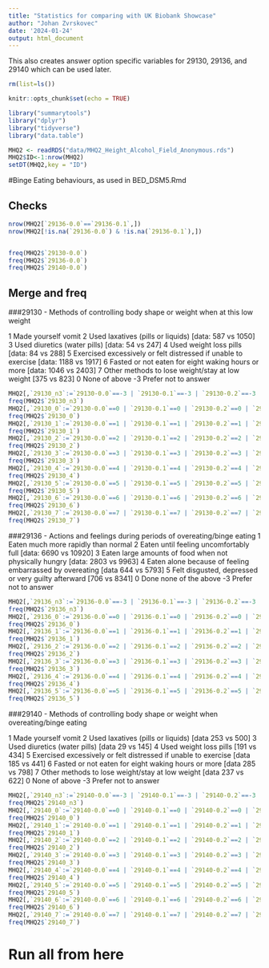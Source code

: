 ```yaml
---
title: "Statistics for comparing with UK Biobank Showcase"
author: "Johan Zvrskovec"
date: '2024-01-24'
output: html_document
---
```


This also creates answer option specific variables for 29130, 29136, and 29140 which can be used later.

```r
rm(list=ls())
```

```r
knitr::opts_chunk$set(echo = TRUE)
```

```r
library("summarytools")
library("dplyr")
library("tidyverse")
library("data.table")
```

```r
MHQ2 <- readRDS("data/MHQ2_Height_Alcohol_Field_Anonymous.rds")
MHQ2$ID<-1:nrow(MHQ2)
setDT(MHQ2,key = "ID")
```

#Binge Eating behaviours, as used in BED_DSM5.Rmd

## Checks
```r

nrow(MHQ2[`29136-0.0`==`29136-0.1`,])
nrow(MHQ2[!is.na(`29136-0.0`) & !is.na(`29136-0.1`),])


freq(MHQ2$`29130-0.0`)
freq(MHQ2$`29136-0.0`)
freq(MHQ2$`29140-0.0`)

```

## Merge and freq

###29130 - Methods of controlling body shape or weight when at this low weight

1              Made yourself vomit
2              Used laxatives (pills or liquids) [data: 587 vs 1050]
3              Used diuretics (water pills) [data: 54 vs 247]
4              Used weight loss pills [data: 84 vs 288]
5              Exercised excessively or felt distressed if unable to exercise [data: 1188 vs 1917]
6              Fasted or not eaten for eight waking hours or more [data: 1046 vs 2403]
7              Other methods to lose weight/stay at low weight [375 vs 823]
0              None of above
-3            Prefer not to answer

```r

MHQ2[,`29130_n3`:=`29130-0.0`==-3 | `29130-0.1`==-3 | `29130-0.2`==-3 | `29130-0.3`==-3 | `29130-0.4`==-3 | `29130-0.5`==-3 | `29130-0.6`==-3]
freq(MHQ2$`29130_n3`)
MHQ2[,`29130_0`:=`29130-0.0`==0 | `29130-0.1`==0 | `29130-0.2`==0 | `29130-0.3`==0 | `29130-0.4`==0 | `29130-0.5`==0 | `29130-0.6`==0]
freq(MHQ2$`29130_0`)
MHQ2[,`29130_1`:=`29130-0.0`==1 | `29130-0.1`==1 | `29130-0.2`==1 | `29130-0.3`==1 | `29130-0.4`==1 | `29130-0.5`==1 | `29130-0.6`==1]
freq(MHQ2$`29130_1`)
MHQ2[,`29130_2`:=`29130-0.0`==2 | `29130-0.1`==2 | `29130-0.2`==2 | `29130-0.3`==2 | `29130-0.4`==2 | `29130-0.5`==2 | `29130-0.6`==2]
freq(MHQ2$`29130_2`)
MHQ2[,`29130_3`:=`29130-0.0`==3 | `29130-0.1`==3 | `29130-0.2`==3 | `29130-0.3`==3 | `29130-0.4`==3 | `29130-0.5`==3 | `29130-0.6`==3]
freq(MHQ2$`29130_3`)
MHQ2[,`29130_4`:=`29130-0.0`==4 | `29130-0.1`==4 | `29130-0.2`==4 | `29130-0.3`==4 | `29130-0.4`==4 | `29130-0.5`==4 | `29130-0.6`==4]
freq(MHQ2$`29130_4`)
MHQ2[,`29130_5`:=`29130-0.0`==5 | `29130-0.1`==5 | `29130-0.2`==5 | `29130-0.3`==5 | `29130-0.4`==5 | `29130-0.5`==5 | `29130-0.6`==5]
freq(MHQ2$`29130_5`)
MHQ2[,`29130_6`:=`29130-0.0`==6 | `29130-0.1`==6 | `29130-0.2`==6 | `29130-0.3`==6 | `29130-0.4`==6 | `29130-0.5`==6 | `29130-0.6`==6]
freq(MHQ2$`29130_6`)
MHQ2[,`29130_7`:=`29130-0.0`==7 | `29130-0.1`==7 | `29130-0.2`==7 | `29130-0.3`==7 | `29130-0.4`==7 | `29130-0.5`==7 | `29130-0.6`==7]
freq(MHQ2$`29130_7`)

```

###29136 - Actions and feelings during periods of overeating/binge eating
1              Eaten much more rapidly than normal
2              Eaten until feeling uncomfortably full [data: 6690 vs 10920]
3              Eaten large amounts of food when not physically hungry [data: 2803 vs 9963]
4              Eaten alone because of feeling embarrassed by overeating [data 644 vs 5793]
5              Felt disgusted, depressed or very guilty afterward [706 vs 8341]
0              Done none of the above
-3            Prefer not to answer

```r

MHQ2[,`29136_n3`:=`29136-0.0`==-3 | `29136-0.1`==-3 | `29136-0.2`==-3 | `29136-0.3`==-3 | `29136-0.4`==-3]
freq(MHQ2$`29136_n3`)
MHQ2[,`29136_0`:=`29136-0.0`==0 | `29136-0.1`==0 | `29136-0.2`==0 | `29136-0.3`==0 | `29136-0.4`==0]
freq(MHQ2$`29136_0`)
MHQ2[,`29136_1`:=`29136-0.0`==1 | `29136-0.1`==1 | `29136-0.2`==1 | `29136-0.3`==1 | `29136-0.4`==1]
freq(MHQ2$`29136_1`)
MHQ2[,`29136_2`:=`29136-0.0`==2 | `29136-0.1`==2 | `29136-0.2`==2 | `29136-0.3`==2 | `29136-0.4`==2]
freq(MHQ2$`29136_2`)
MHQ2[,`29136_3`:=`29136-0.0`==3 | `29136-0.1`==3 | `29136-0.2`==3 | `29136-0.3`==3 | `29136-0.4`==3]
freq(MHQ2$`29136_3`)
MHQ2[,`29136_4`:=`29136-0.0`==4 | `29136-0.1`==4 | `29136-0.2`==4 | `29136-0.3`==4 | `29136-0.4`==4]
freq(MHQ2$`29136_4`)
MHQ2[,`29136_5`:=`29136-0.0`==5 | `29136-0.1`==5 | `29136-0.2`==5 | `29136-0.3`==5 | `29136-0.4`==5]
freq(MHQ2$`29136_5`)

```

###29140 - Methods of controlling body shape or weight when overeating/binge eating

1              Made yourself vomit
2              Used laxatives (pills or liquids) [data 253 vs 500]
3              Used diuretics (water pills) [data 29 vs 145]
4              Used weight loss pills [191  vs 434]
5              Exercised excessively or felt distressed if unable to exercise [data 185 vs 441]
6              Fasted or not eaten for eight waking hours or more [data 285 vs 798]
7              Other methods to lose weight/stay at low weight [data 237 vs 622]
0              None of above
-3            Prefer not to answer

```r

MHQ2[,`29140_n3`:=`29140-0.0`==-3 | `29140-0.1`==-3 | `29140-0.2`==-3 | `29140-0.3`==-3 | `29140-0.4`==-3 | `29140-0.5`==-3 | `29140-0.6`==-3]
freq(MHQ2$`29140_n3`)
MHQ2[,`29140_0`:=`29140-0.0`==0 | `29140-0.1`==0 | `29140-0.2`==0 | `29140-0.3`==0 | `29140-0.4`==0 | `29140-0.5`==0 | `29140-0.6`==0]
freq(MHQ2$`29140_0`)
MHQ2[,`29140_1`:=`29140-0.0`==1 | `29140-0.1`==1 | `29140-0.2`==1 | `29140-0.3`==1 | `29140-0.4`==1 | `29140-0.5`==1 | `29140-0.6`==1]
freq(MHQ2$`29140_1`)
MHQ2[,`29140_2`:=`29140-0.0`==2 | `29140-0.1`==2 | `29140-0.2`==2 | `29140-0.3`==2 | `29140-0.4`==2 | `29140-0.5`==2 | `29140-0.6`==2]
freq(MHQ2$`29140_2`)
MHQ2[,`29140_3`:=`29140-0.0`==3 | `29140-0.1`==3 | `29140-0.2`==3 | `29140-0.3`==3 | `29140-0.4`==3 | `29140-0.5`==3 | `29140-0.6`==3]
freq(MHQ2$`29140_3`)
MHQ2[,`29140_4`:=`29140-0.0`==4 | `29140-0.1`==4 | `29140-0.2`==4 | `29140-0.3`==4 | `29140-0.4`==4 | `29140-0.5`==4 | `29140-0.6`==4]
freq(MHQ2$`29140_4`)
MHQ2[,`29140_5`:=`29140-0.0`==5 | `29140-0.1`==5 | `29140-0.2`==5 | `29140-0.3`==5 | `29140-0.4`==5 | `29140-0.5`==5 | `29140-0.6`==5]
freq(MHQ2$`29140_5`)
MHQ2[,`29140_6`:=`29140-0.0`==6 | `29140-0.1`==6 | `29140-0.2`==6 | `29140-0.3`==6 | `29140-0.4`==6 | `29140-0.5`==6 | `29140-0.6`==6]
freq(MHQ2$`29140_6`)
MHQ2[,`29140_7`:=`29140-0.0`==7 | `29140-0.1`==7 | `29140-0.2`==7 | `29140-0.3`==7 | `29140-0.4`==7 | `29140-0.5`==7 | `29140-0.6`==7]
freq(MHQ2$`29140_7`)

```


# Run all from here
```r

```




